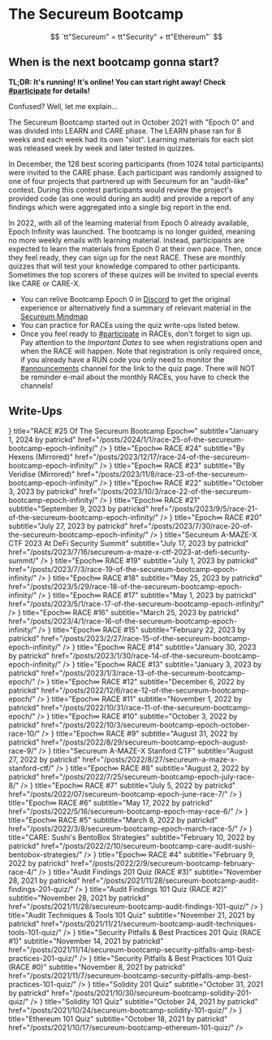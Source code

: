# The Secureum Bootcamp

$$
`tt"Secureum" = tt"Security" + tt"Ethereum"`
$$


## When is the next bootcamp gonna start?

**TL;DR: It's running! It's online! You can start right away! Check [#participate](https://discord.com/channels/814328279468474419/928441092116975696) for details!**

Confused? Well, let me explain...

The Secureum Bootcamp started out in October 2021 with "Epoch 0" and was divided into LEARN and CARE phase. The LEARN phase ran for 8 weeks and each week had its own "slot". Learning materials for each slot was released week by week and later tested in quizzes.

In December, the 128 best scoring participants (from 1024 total participants) were invited to the CARE phase. Each participant was randomly assigned to one of four projects that partnered up with Secureum for an "audit-like" contest. During this contest participants would review the project's provided code (as one would during an audit) and provide a report of any findings which were aggregated into a single big report in the end.

In 2022, with all of the learning material from Epoch 0 already available, Epoch Infinity was launched. The bootcamp is no longer guided, meaning no more weekly emails with learning material. Instead, participants are expected to learn the materials from Epoch 0 at their own pace. Then, once they feel ready, they can sign up for the next RACE. These are monthly quizzes that will test your knowledge compared to other participants. Sometimes the top scorers of these quizes will be invited to special events like CARE or CARE-X.

* You can relive Bootcamp Epoch 0 in [Discord](https://discord.com/channels/814328279468474419/866157287424917564/866359765311160330) to get the original experience or alternatively find a summary of relevant material in the [Secureum Mindmap](https://github.com/x676f64/secureum-mind_map)
* You can practice for RACEs using the quiz write-ups listed below.
* Once you feel ready to [#participate](https://discord.com/channels/814328279468474419/928441092116975696) in RACEs, don't forget to sign up. Pay attention to the *Important Dates* to see when registrations open and when the RACE will happen. Note that registration is only required once, if you already have a RUN code you only need to monitor the [#announcements](https://discord.com/channels/814328279468474419/927065287172427798) channel for the link to the quiz page. There will NOT be reminder e-mail about the monthly RACEs, you have to check the channels!

## Write-Ups

<ArticleCards>
  <ArticleCard
    icon={<NewsletterIcon />}
    title="RACE #25 Of The Secureum Bootcamp Epoch∞"
    subtitle="January 1, 2024 by patrickd"
    href="/posts/2024/1/1/race-25-of-the-secureum-bootcamp-epoch-infinity/"
  />
  <ArticleCard
    icon={<GlobeIcon />}
    title="Epoch∞ RACE #24"
    subtitle="By Hexens (Mirrored)"
    href="/posts/2023/12/17/race-24-of-the-secureum-bootcamp-epoch-infinity/"
  />
  <ArticleCard
    icon={<GlobeIcon />}
    title="Epoch∞ RACE #23"
    subtitle="By Veridise (Mirrored)"
    href="/posts/2023/11/8/race-23-of-the-secureum-bootcamp-epoch-infinity/"
  />
  <ArticleCard
    icon={<NewsletterIcon />}
    title="Epoch∞ RACE #22"
    subtitle="October 3, 2023 by patrickd"
    href="/posts/2023/10/3/race-22-of-the-secureum-bootcamp-epoch-infinity/"
  />
  <ArticleCard
    icon={<NewsletterIcon />}
    title="Epoch∞ RACE #21"
    subtitle="September 9, 2023 by patrickd"
    href="/posts/2023/9/5/race-21-of-the-secureum-bootcamp-epoch-infinity/"
  />
  <ArticleCard
    icon={<NewsletterIcon />}
    title="Epoch∞ RACE #20"
    subtitle="July 27, 2023 by patrickd"
    href="/posts/2023/7/30/race-20-of-the-secureum-bootcamp-epoch-infinity/"
  />
  <ArticleCard
    icon={<NewsletterIcon />}
    title="Secureum A-MAZE-X CTF 2023 At DeFi Security Summit"
    subtitle="July 17, 2023 by patrickd"
    href="/posts/2023/7/16/secureum-a-maze-x-ctf-2023-at-defi-security-summit/"
  />
  <ArticleCard
    icon={<NewsletterIcon />}
    title="Epoch∞ RACE #19"
    subtitle="July 1, 2023 by patrickd"
    href="/posts/2023/7/3/race-19-of-the-secureum-bootcamp-epoch-infinity/"
  />
  <ArticleCard
    icon={<NewsletterIcon />}
    title="Epoch∞ RACE #18"
    subtitle="May 25, 2023 by patrickd"
    href="/posts/2023/5/29/race-18-of-the-secureum-bootcamp-epoch-infinity/"
  />
  <ArticleCard
    icon={<NewsletterIcon />}
    title="Epoch∞ RACE #17"
    subtitle="May 1, 2023 by patrickd"
    href="/posts/2023/5/1/race-17-of-the-secureum-bootcamp-epoch-infinity/"
  />
  <ArticleCard
    icon={<NewsletterIcon />}
    title="Epoch∞ RACE #16"
    subtitle="March 25, 2023 by patrickd"
    href="/posts/2023/4/1/race-16-of-the-secureum-bootcamp-epoch-infinity/"
  />
  <ArticleCard
    icon={<NewsletterIcon />}
    title="Epoch∞ RACE #15"
    subtitle="February 22, 2023 by patrickd"
    href="/posts/2023/2/27/race-15-of-the-secureum-bootcamp-epoch-infinity/"
  />
  <ArticleCard
    icon={<NewsletterIcon />}
    title="Epoch∞ RACE #14"
    subtitle="January 30, 2023 by patrickd"
    href="/posts/2023/1/30/race-14-of-the-secureum-bootcamp-epoch-infinity/"
  />
  <ArticleCard
    icon={<NewsletterIcon />}
    title="Epoch∞ RACE #13"
    subtitle="January 3, 2023 by patrickd"
    href="/posts/2023/1/3/race-13-of-the-secureum-bootcamp-epoch/"
  />
  <ArticleCard
    icon={<NewsletterIcon />}
    title="Epoch∞ RACE #12"
    subtitle="December 6, 2022 by patrickd"
    href="/posts/2022/12/6/race-12-of-the-secureum-bootcamp-epoch/"
  />
  <ArticleCard
    icon={<NewsletterIcon />}
    title="Epoch∞ RACE #11"
    subtitle="November 1, 2022 by patrickd"
    href="/posts/2022/10/31/race-11-of-the-secureum-bootcamp-epoch/"
  />
  <ArticleCard
    icon={<NewsletterIcon />}
    title="Epoch∞ RACE #10"
    subtitle="October 3, 2022 by patrickd"
    href="/posts/2022/10/3/secureum-bootcamp-epoch-october-race-10/"
  />
  <ArticleCard
    icon={<NewsletterIcon />}
    title="Epoch∞ RACE #9"
    subtitle="August 31, 2022 by patrickd"
    href="/posts/2022/8/29/secureum-bootcamp-epoch-august-race-9/"
  />
  <ArticleCard
    icon={<NewsletterIcon />}
    title="Secureum A-MAZE-X Stanford CTF"
    subtitle="August 27, 2022 by patrickd"
    href="/posts/2022/8/27/secureum-a-maze-x-stanford-ctf/"
  />
  <ArticleCard
    icon={<NewsletterIcon />}
    title="Epoch∞ RACE #8"
    subtitle="August 2, 2022 by patrickd"
    href="/posts/2022/7/25/secureum-bootcamp-epoch-july-race-8/"
  />
  <ArticleCard
    icon={<NewsletterIcon />}
    title="Epoch∞ RACE #7"
    subtitle="July 5, 2022 by patrickd"
    href="/posts/2022/07/secureum-bootcamp-epoch-june-race-7/"
  />
  <ArticleCard
    icon={<NewsletterIcon />}
    title="Epoch∞ RACE #6"
    subtitle="May 17, 2022 by patrickd"
    href="/posts/2022/5/16/secureum-bootcamp-epoch-may-race-6/"
  />
  <ArticleCard
    icon={<NewsletterIcon />}
    title="Epoch∞ RACE #5"
    subtitle="March 8, 2022 by patrickd"
    href="/posts/2022/3/8/secureum-bootcamp-epoch-march-race-5/"
  />
  <ArticleCard
    icon={<NewsletterIcon />}
    title="CARE: Sushi's BentoBox Strategies"
    subtitle="February 10, 2022 by patrickd"
    href="/posts/2022/2/10/secureum-bootcamp-care-audit-sushi-bentobox-strategies/"
  />
  <ArticleCard
    icon={<NewsletterIcon />}
    title="Epoch∞ RACE #4"
    subtitle="February 9, 2022 by patrickd"
    href="/posts/2022/2/9/secureum-bootcamp-february-race-4/"
  />
  <ArticleCard
    icon={<NewsletterIcon />}
    title="Audit Findings 201 Quiz (RACE #3)"
    subtitle="November 28, 2021 by patrickd"
    href="/posts/2021/11/28/secureum-bootcamp-audit-findings-201-quiz/"
  />
  <ArticleCard
    icon={<NewsletterIcon />}
    title="Audit Findings 101 Quiz (RACE #2)"
    subtitle="November 28, 2021 by patrickd"
    href="/posts/2021/11/28/secureum-bootcamp-audit-findings-101-quiz/"
  />
  <ArticleCard
    icon={<NewsletterIcon />}
    title="Audit Techniques & Tools 101 Quiz"
    subtitle="November 21, 2021 by patrickd"
    href="/posts/2021/11/21/secureum-bootcamp-audit-techniques-tools-101-quiz/"
  />
  <ArticleCard
    icon={<NewsletterIcon />}
    title="Security Pitfalls & Best Practices 201 Quiz (RACE #1)"
    subtitle="November 14, 2021 by patrickd"
    href="/posts/2021/11/14/secureum-bootcamp-security-pitfalls-amp-best-practices-201-quiz/"
  />
  <ArticleCard
    icon={<NewsletterIcon />}
    title="Security Pitfalls & Best Practices 101 Quiz (RACE #0)"
    subtitle="November 8, 2021 by patrickd"
    href="/posts/2021/11/7/secureum-bootcamp-security-pitfalls-amp-best-practices-101-quiz/"
  />
  <ArticleCard
    icon={<NewsletterIcon />}
    title="Solidity 201 Quiz"
    subtitle="October 31, 2021 by patrickd"
    href="/posts/2021/10/30/secureum-bootcamp-solidity-201-quiz/"
  />
  <ArticleCard
    icon={<NewsletterIcon />}
    title="Solidity 101 Quiz"
    subtitle="October 24, 2021 by patrickd"
    href="/posts/2021/10/24/secureum-bootcamp-solidity-101-quiz/"
  />
  <ArticleCard
    icon={<NewsletterIcon />}
    title="Ethereum 101 Quiz"
    subtitle="October 18, 2021 by patrickd"
    href="/posts/2021/10/17/secureum-bootcamp-ethereum-101-quiz/"
  />
</ArticleCards>